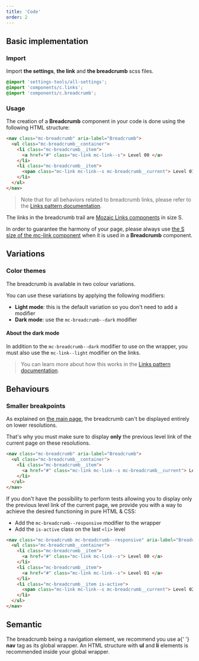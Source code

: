 ```yaml
---
title: 'Code'
order: 2
---
```


## Basic implementation

### Import

Import **the settings**, **the link** and **the breadcrumb** scss files.

```scss
@import 'settings-tools/all-settings';
@import 'components/c.links';
@import 'components/c.breadcrumb';
```

### Usage

The creation of a **Breadcrumb** component in your code is done using the following HTML structure:

```html
<nav class="mc-breadcrumb" aria-label="Breadcrumb">
  <ul class="mc-breadcrumb__container">
    <li class="mc-breadcrumb__item">
      <a href="#" class="mc-link mc-link--s"> Level 00 </a>
    </li>
    <li class="mc-breadcrumb__item">
      <span class="mc-link mc-link--s mc-breadcrumb__current"> Level 01 </span>
    </li>
  </ul>
</nav>
```

> Note that for all behaviors related to breadcrumb links, please refer to the [Links pattern documentation](/Components/Links/code/).

<Story id="navigation-breadcrumb--default" />

<Highlight type="warning" title="About the breadcrumb links">

The links in the breadcrumb trail are [Mozaic Links components](/Components/Links/) in size S.

In order to guarantee the harmony of your page, please always use [the S size of the mc-link component](/Components/Links/code/#available-sizes) when it is used in a **Breadcrumb** component.

</Highlight>

## Variations

### Color themes

The breadcrumb is available in two colour variations.

You can use these variations by applying the following modifiers:

- **Light mode**: this is the default variation so you don't need to add a modifier
- **Dark mode**: use the `mc-breadcrumb--dark` modifier

#### About the dark mode

In addition to the `mc-breadcrumb--dark` modifier to use on the wrapper, you must also use the `mc-link--light` modifier on the links.

> You can learn more about how this works in the [Links pattern documentation](/Components/Links/code/).

<Story id="navigation-breadcrumb--variation-dark" />

## Behaviours

### Smaller breakpoints

As explained on [the main page](/Components/Breadcrumb/#smaller-breakpoints), the breadcrumb can't be displayed entirely on lower resolutions.

That's why you must make sure to display **only** the previous level link of the current page on these resolutions.

```html
<nav class="mc-breadcrumb" aria-label="Breadcrumb">
  <ul class="mc-breadcrumb__container">
    <li class="mc-breadcrumb__item">
      <a href="#" class="mc-link mc-link--s mc-breadcrumb__current"> Level </a>
    </li>
  </ul>
</nav>
```

If you don't have the possibility to perform tests allowing you to display only the previous level link of the current page, we provide you with a way to achieve the desired functioning in pure HTML & CSS:

- Add the `mc-breadcrumb--responsive` modifier to the wrapper
- Add the `is-active` class on the last `<li>` level

```html
<nav class="mc-breadcrumb mc-breadcrumb--responsive" aria-label="Breadcrumb">
  <ul class="mc-breadcrumb__container">
    <li class="mc-breadcrumb__item">
      <a href="#" class="mc-link mc-link--s"> Level 00 </a>
    </li>
    <li class="mc-breadcrumb__item">
      <a href="#" class="mc-link mc-link--s"> Level 01 </a>
    </li>
    <li class="mc-breadcrumb__item is-active">
      <span class="mc-link mc-link--s mc-breadcrumb__current"> Level 02 </span>
    </li>
  </ul>
</nav>
```

<Story id="navigation-breadcrumb--variation-responsive" />

## Semantic

<HintItem>
  The breadcrumb being a navigation element, we recommend you use a{' '}
  <strong>nav</strong> tag as its global wrapper.
</HintItem>
<HintItem>
  An HTML structure with <strong>ul</strong> and <strong>li</strong> elements is
  recommended inside your global wrapper.
</HintItem>
